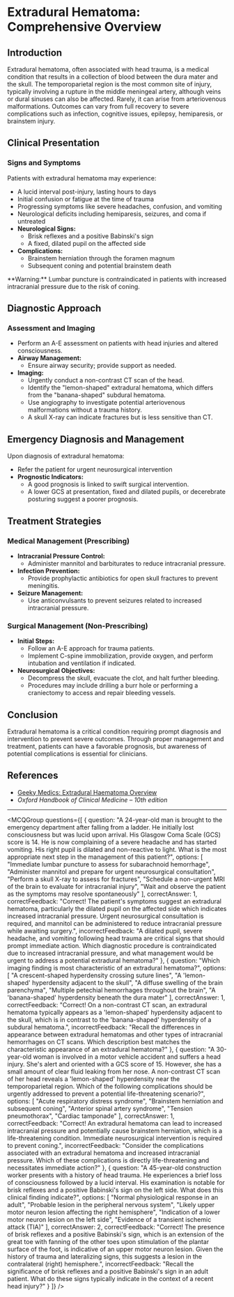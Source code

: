 
# Extradural Hematoma: Comprehensive Overview

## Introduction

Extradural hematoma, often associated with head trauma, is a medical condition that results in a collection of blood between the dura mater and the skull. The temporoparietal region is the most common site of injury, typically involving a rupture in the middle meningeal artery, although veins or dural sinuses can also be affected. Rarely, it can arise from arteriovenous malformations. Outcomes can vary from full recovery to severe complications such as infection, cognitive issues, epilepsy, hemiparesis, or brainstem injury.

## Clinical Presentation

### Signs and Symptoms

Patients with extradural hematoma may experience:

- A lucid interval post-injury, lasting hours to days
- Initial confusion or fatigue at the time of trauma
- Progressing symptoms like severe headaches, confusion, and vomiting
- Neurological deficits including hemiparesis, seizures, and coma if untreated
- **Neurological Signs:**
  - Brisk reflexes and a positive Babinski's sign
  - A fixed, dilated pupil on the affected side
- **Complications:**
  - Brainstem herniation through the foramen magnum
  - Subsequent coning and potential brainstem death

<Callout emoji="⚠️">
**Warning:** Lumbar puncture is contraindicated in patients with increased intracranial pressure due to the risk of coning.
</Callout>

## Diagnostic Approach

### Assessment and Imaging

- Perform an A-E assessment on patients with head injuries and altered consciousness.
- **Airway Management:**
  - Ensure airway security; provide support as needed.
- **Imaging:**
  - Urgently conduct a non-contrast CT scan of the head.
  - Identify the "lemon-shaped" extradural hematoma, which differs from the "banana-shaped" subdural hematoma.
  - Use angiography to investigate potential arteriovenous malformations without a trauma history.
  - A skull X-ray can indicate fractures but is less sensitive than CT.

## Emergency Diagnosis and Management

Upon diagnosis of extradural hematoma:

- Refer the patient for urgent neurosurgical intervention
- **Prognostic Indicators:**
  - A good prognosis is linked to swift surgical intervention.
  - A lower GCS at presentation, fixed and dilated pupils, or decerebrate posturing suggest a poorer prognosis.

## Treatment Strategies

### Medical Management (Prescribing)

- **Intracranial Pressure Control:**
  - Administer mannitol and barbiturates to reduce intracranial pressure.
- **Infection Prevention:**
  - Provide prophylactic antibiotics for open skull fractures to prevent meningitis.
- **Seizure Management:**
  - Use anticonvulsants to prevent seizures related to increased intracranial pressure.

### Surgical Management (Non-Prescribing)

- **Initial Steps:**
  - Follow an A-E approach for trauma patients.
  - Implement C-spine immobilization, provide oxygen, and perform intubation and ventilation if indicated.
- **Neurosurgical Objectives:**
  - Decompress the skull, evacuate the clot, and halt further bleeding.
  - Procedures may include drilling a burr hole or performing a craniectomy to access and repair bleeding vessels.

## Conclusion

Extradural hematoma is a critical condition requiring prompt diagnosis and intervention to prevent severe outcomes. Through proper management and treatment, patients can have a favorable prognosis, but awareness of potential complications is essential for clinicians.

## References

- [Geeky Medics: Extradural Haematoma Overview](https://geekymedics.com/extradural-haematoma-overview/)
- *Oxford Handbook of Clinical Medicine – 10th edition*

---

<MCQGroup questions={[
  {
    question: "A 24-year-old man is brought to the emergency department after falling from a ladder. He initially lost consciousness but was lucid upon arrival. His Glasgow Coma Scale (GCS) score is 14. He is now complaining of a severe headache and has started vomiting. His right pupil is dilated and non-reactive to light. What is the most appropriate next step in the management of this patient?",
    options: [
      "Immediate lumbar puncture to assess for subarachnoid hemorrhage",
      "Administer mannitol and prepare for urgent neurosurgical consultation",
      "Perform a skull X-ray to assess for fractures",
      "Schedule a non-urgent MRI of the brain to evaluate for intracranial injury",
      "Wait and observe the patient as the symptoms may resolve spontaneously"
    ],
    correctAnswer: 1,
    correctFeedback: "Correct! The patient's symptoms suggest an extradural hematoma, particularly the dilated pupil on the affected side which indicates increased intracranial pressure. Urgent neurosurgical consultation is required, and mannitol can be administered to reduce intracranial pressure while awaiting surgery.",
    incorrectFeedback: "A dilated pupil, severe headache, and vomiting following head trauma are critical signs that should prompt immediate action. Which diagnostic procedure is contraindicated due to increased intracranial pressure, and what management would be urgent to address a potential extradural hematoma?"
  },
  {
    question: "Which imaging finding is most characteristic of an extradural hematoma?",
    options: [
      "A crescent-shaped hyperdensity crossing suture lines",
      "A 'lemon-shaped' hyperdensity adjacent to the skull",
      "A diffuse swelling of the brain parenchyma",
      "Multiple petechial hemorrhages throughout the brain",
      "A 'banana-shaped' hyperdensity beneath the dura mater"
    ],
    correctAnswer: 1,
    correctFeedback: "Correct! On a non-contrast CT scan, an extradural hematoma typically appears as a 'lemon-shaped' hyperdensity adjacent to the skull, which is in contrast to the 'banana-shaped' hyperdensity of a subdural hematoma.",
    incorrectFeedback: "Recall the differences in appearance between extradural hematomas and other types of intracranial hemorrhages on CT scans. Which description best matches the characteristic appearance of an extradural hematoma?"
  },
  {
    question: "A 30-year-old woman is involved in a motor vehicle accident and suffers a head injury. She's alert and oriented with a GCS score of 15. However, she has a small amount of clear fluid leaking from her nose. A non-contrast CT scan of her head reveals a 'lemon-shaped' hyperdensity near the temporoparietal region. Which of the following complications should be urgently addressed to prevent a potential life-threatening scenario?",
    options: [
      "Acute respiratory distress syndrome",
      "Brainstem herniation and subsequent coning",
      "Anterior spinal artery syndrome",
      "Tension pneumothorax",
      "Cardiac tamponade"
    ],
    correctAnswer: 1,
    correctFeedback: "Correct! An extradural hematoma can lead to increased intracranial pressure and potentially cause brainstem herniation, which is a life-threatening condition. Immediate neurosurgical intervention is required to prevent coning.",
    incorrectFeedback: "Consider the complications associated with an extradural hematoma and increased intracranial pressure. Which of these complications is directly life-threatening and necessitates immediate action?"
  },
  {
    question: "A 45-year-old construction worker presents with a history of head trauma. He experiences a brief loss of consciousness followed by a lucid interval. His examination is notable for brisk reflexes and a positive Babinski's sign on the left side. What does this clinical finding indicate?",
    options: [
      "Normal physiological response in an adult",
      "Probable lesion in the peripheral nervous system",
      "Likely upper motor neuron lesion affecting the right hemisphere",
      "Indication of a lower motor neuron lesion on the left side",
      "Evidence of a transient ischemic attack (TIA)"
    ],
    correctAnswer: 2,
    correctFeedback: "Correct! The presence of brisk reflexes and a positive Babinski's sign, which is an extension of the great toe with fanning of the other toes upon stimulation of the plantar surface of the foot, is indicative of an upper motor neuron lesion. Given the history of trauma and lateralizing signs, this suggests a lesion in the contralateral (right) hemisphere.",
    incorrectFeedback: "Recall the significance of brisk reflexes and a positive Babinski's sign in an adult patient. What do these signs typically indicate in the context of a recent head injury?"
  }
]} />